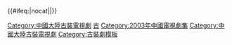 {{Navbox
|bodyclass=hlist

|name = 2003年中國大陸古裝/民初電視劇
|title = [[中国古代题材电视剧列表|2003年中國大陸古裝/民初電視劇]]
|state = collapsed
|group1 = 春秋戰國
|list1 = 
*[[驪姬傳奇]]
|group2 = 漢
|list2 = 
*[[大汉风|大汉风（楚汉风云）]]
*[[蝶舞天涯（吕布与貂蝉）]]
|group3 = 隋唐
|list3 = 
*[[隋唐英雄传 (电视剧)|隋唐英雄传]]
*[[至尊红颜 (2003年电视剧)|至尊红颜（武媚娘传奇）]]
*[[护国良相狄仁杰]]3
*[[大唐歌飞]]
|group4 = 明
|list4 = 
*[[大明王朝1449|大明王朝1449（大明王朝惊变录）]]
*[[風流少年唐伯虎]]
*[[聚寶盆 (消歧義)|聚宝盆]]
*[[神捕十三娘]]
|group5 = 清
|list5 = 
*[[布衣知县梵如花]]
*[[曹雪芹 (2003年电视剧)|曹雪芹]]
*[[青衣 (电视剧)|青衣]]
*[[少年大欽差]]
*[[少年天子 (电视剧)|少年天子]]
*[[少年康熙]]
*[[孝庄秘史]]
*[[布衣天子]]
*[[宫廷画师郎世宁]]
*[[无盐女 (电视剧)|无盐女]]
*[[神医喜来乐]]
*[[南少林]]
*[[康熙微服私访记]]4
|group6 =民初
|list6 = 
*[[金粉世家 (2003年電視劇)|金粉世家]]
*[[走向共和]]
*[[末代皇妃]]
*[[人生几度秋凉]]
*[[醉拳苏乞儿]]
*[[第8號當舖]]
|group7 = 武俠
|list7 = 
*[[飞刀又见飞刀 (电视剧)|飞刀又见飞刀]]
*[[金剑雕翎 (2003年电视剧)|金剑雕翎]]
*[[青天衙门]](一)
*[[天龙八部 (2003年电视剧)|天龍八部]]
*[[射鵰英雄傳 (2003年電視劇)|射鵰英雄傳]]
*[[倚天屠龍記 (2003年電視劇)|倚天屠龍記]]
*[[四大名捕会京师 (电视剧)|四大名捕斗将军]]
*[[四大名捕會京師]]
*[[萍踪侠影]]
*[[仙剑奇缘]]/天剑群侠
*[[妙手神捕俏佳人]]
*[[关西无极刀]]
|group8 = 傳說/神話
|list8 = 
*[[奔月]]
*[[少年王]]
*[[倩女幽魂 (電視劇)|倩女幽魂]]
|below = [[Template:2002年中國大陸古裝/民初電視劇|2002年]] ← '''2003年''' → [[Template:2004年中國大陸古裝/民初電視劇|2004年]]
}}<includeonly>{{#ifeq:{{{1}}}|nocat||[[Category:中國大陸古裝電視劇]]}}</includeonly>
<noinclude>[[Category:中国电视剧模板|古]]
[[Category:2003年中國電視劇集]]
[[Category:中國大陸古裝電視劇]]
[[Category:古裝劇模板]]</noinclude>